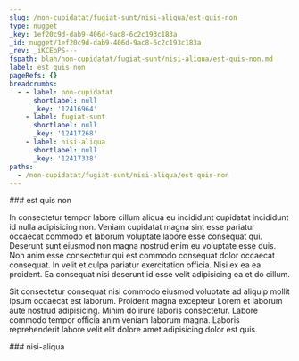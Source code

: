 ```yaml
---
slug: /non-cupidatat/fugiat-sunt/nisi-aliqua/est-quis-non
type: nugget
_key: 1ef20c9d-dab9-406d-9ac8-6c2c193c183a
_id: nugget/1ef20c9d-dab9-406d-9ac8-6c2c193c183a
_rev: _iKCEoPS---
fspath: blah/non-cupidatat/fugiat-sunt/nisi-aliqua/est-quis-non.md
label: est quis non
pageRefs: {}
breadcrumbs:
  - - label: non-cupidatat
      shortlabel: null
      _key: '12416964'
    - label: fugiat-sunt
      shortlabel: null
      _key: '12417268'
    - label: nisi-aliqua
      shortlabel: null
      _key: '12417338'
paths:
  - /non-cupidatat/fugiat-sunt/nisi-aliqua/est-quis-non
---
```


<NuggetArea>
<Nugget slug="/non-cupidatat/fugiat-sunt/nisi-aliqua/est-quis-non" type="nugget" _key="1ef20c9d-dab9-406d-9ac8-6c2c193c183a" _id="nugget/1ef20c9d-dab9-406d-9ac8-6c2c193c183a" _rev="_iKCEoPS---" fspath="blah/non-cupidatat/fugiat-sunt/nisi-aliqua/est-quis-non.md" label="est quis non" paths="/non-cupidatat/fugiat-sunt/nisi-aliqua/est-quis-non">
<NuggetBody>
### est quis non

In consectetur tempor labore cillum aliqua eu incididunt cupidatat incididunt id nulla adipisicing non. Veniam cupidatat magna sint esse pariatur occaecat commodo et laborum voluptate labore esse consequat qui. Deserunt sunt eiusmod non magna nostrud enim eu voluptate esse duis. Non anim esse consectetur qui est commodo consequat dolor occaecat consequat. In velit et culpa pariatur exercitation officia. Nisi ex ea ea proident. Ea consequat nisi deserunt id esse velit adipisicing ea et do cillum.

Sit consectetur consequat nisi commodo eiusmod voluptate ad aliquip mollit ipsum occaecat est laborum. Proident magna excepteur Lorem et laborum aute nostrud adipisicing. Minim do irure laboris consectetur. Labore commodo tempor officia anim veniam laborum magna. Laboris reprehenderit labore velit elit dolore amet adipisicing dolor est quis.

</NuggetBody>
<Breadcrumbs>
<Crumbs>
<Crumb _key="12416964" label="non-cupidatat" /><Crumb _key="12417268" label="fugiat-sunt" /><Crumb _key="12417338" label="nisi-aliqua" />
</Crumbs>
</Breadcrumbs>
</Nugget>

<NuggetsInbound>
</NuggetsInbound>
<NuggetsOutbound>
</NuggetsOutbound>
</NuggetArea>
<PassagesInbound>
<Passage direction="inbound" type="passage" _key="12417338" _id="passage/12417338" _rev="_iKCEoPO--A" label="nisi-aliqua" passage="nisi-aliqua" fspath="blah/non-cupidatat/fugiat-sunt/nisi-aliqua" paths="/non-cupidatat/fugiat-sunt/nisi-aliqua" slug="/non-cupidatat/fugiat-sunt/nisi-aliqua">
<NuggetBody>
### nisi-aliqua

</NuggetBody>
<Breadcrumbs>
<Crumbs>
<Crumb _key="12416964" label="non-cupidatat" /><Crumb _key="12417268" label="fugiat-sunt" />
</Crumbs>
</Breadcrumbs>
</Passage>

</PassagesInbound>
<PassagesOutbound>
</PassagesOutbound>